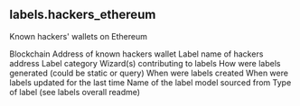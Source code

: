 ## labels.hackers_ethereum 
Known hackers&#x27; wallets on Ethereum

<ParamField path="blockchain">
Blockchain
</ParamField>
<ParamField path="address">
Address of known hackers wallet
</ParamField>
<ParamField path="name">
Label name of hackers address
</ParamField>
<ParamField path="category">
Label category
</ParamField>
<ParamField path="contributor">
Wizard(s) contributing to labels
</ParamField>
<ParamField path="source">
How were labels generated (could be static or query)
</ParamField>
<ParamField path="created_at">
When were labels created
</ParamField>
<ParamField path="updated_at">
When were labels updated for the last time
</ParamField>
<ParamField path="model_name">
Name of the label model sourced from
</ParamField>
<ParamField path="label_type">
Type of label (see labels overall readme)
</ParamField>

